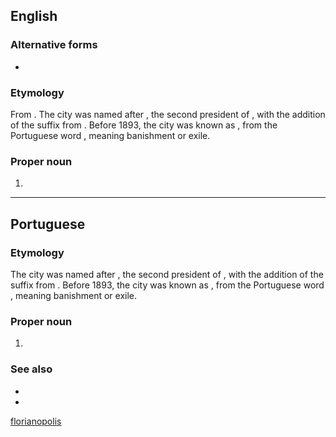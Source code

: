 ==English==

===Alternative forms===
* {{alter|en|Florianopolis}}

===Etymology===
From {{der|en|pt|Florianópolis}}. The city was named after {{w|Floriano Peixoto}}, the second president of {{l|en|Brazil}}, with the addition of the {{l|pt|-polis}} suffix from {{der|en|grc|πόλις||city}}. Before 1893, the city was known as {{l|en|Desterro}}, from the Portuguese word {{l|en|desterro}}, meaning banishment or exile.

===Proper noun===
{{en-proper noun}}

# {{place|en|municipality/state capital|s/Santa Catarina|c/Brazil}}

[[Category:English terms spelled with Ó|florianopolis]]

----

==Portuguese==

===Etymology===
The city was named after {{w|Floriano Peixoto}}, the second president of {{l|en|Brazil}}, with the addition of the {{l|pt|-polis}} suffix from {{l|grc|πόλις||city}}. Before 1893, the city was known as {{l|en|Desterro}}, from the Portuguese word {{l|en|desterro}}, meaning banishment or exile.

===Proper noun===
{{pt-proper noun}}

# {{place|pt|municipality/state capital|s/Santa Catarina|c/Brazil|t=Florianópolis}}

===See also===
* {{lb|pt|Floripa}}
* {{lb|pt|florianopolitano}}